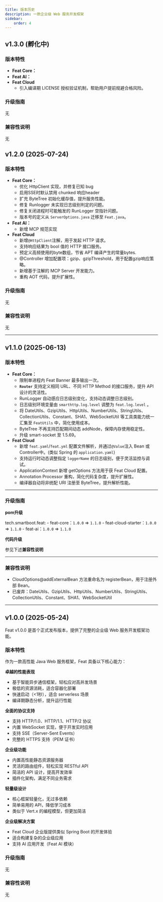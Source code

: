 ```yaml
---
title: 版本历史
description: 一款企业级 Web 服务开发框架
sidebar:
    order: 4
---
```



## v1.3.0 (孵化中)
### 版本特性
- **Feat Core：**
- **Feat AI：**
- **Feat Cloud**
    - 引入编译期 LICENSE 授权验证机制，帮助用户提前规避合格风险。

### 升级指南
无
### 兼容性说明
无

## v1.2.0 (2025-07-24)

### 版本特性
- **Feat Core：**
    - 优化 HttpClient 实现，并修复已知 bug
    - 启用SSE时默认禁用 chunked 响应header
    - 扩充 ByteTree 初始化缓存值，提升服务性能。
    - 修复 Runlogger 未实现日志级别判定的问题。
    - 修复关闭进程时可能触发的 RunLogger 空指针问题。
    - 版本号的定义从 `ServerOptions.java` 迁移至 `Feat.java`。
- **Feat AI：**
    - 新增 MCP 规范实现
- **Feat Cloud**
  - 新增`@HttpClient`注解，用于发起 HTTP 请求。
  - 支持响应结果为 bool 值的 HTTP 接口服务。
  - 预定义高频使用的byte数组，节省 APT 编译产生的常量bytes.
  - @Controller 增加配置项：gzip、gzipThreshold，用于配置gzip响应策略。
  - 新增基于注解的 MCP Server 开发能力。
  - 重构 AOT 代码，提升扩展性。
### 升级指南
无
### 兼容性说明
无

---

## v1.1.0 (2025-06-13)

### 版本特性

- **Feat Core：**
    - 限制单进程内 Feat Banner 最多输出一次。
    - **`Router`** 支持定义相同 URL、不同 HTTP Method 的接口服务，提升 API 设计的灵活性。
    - RunLogger 自动感应日志级别变化，支持动态调整日志级别。
    - 日志级别环境变量由 `smarthttp.log.level` 调整为 `feat.log.level` 。
    - 将 DateUtils、GzipUtils、HttpUtils、NumberUtils、StringUtils、CollectionUtils、Constant、SHA1、WebSocketUtil 等工具类能力统一汇集至 `FeatUtils` 中，简化使用成本。
    - ByteTree 不再支持匹配期间动态 addNode，保障内存使用稳定性。
    - 升级 smart-socket 至 1.5.69。
- **Feat Cloud**
  - 新增 `feat.yaml`/`feat.yml` 配置文件解析，并通过`@Value`注入 Bean 或 Controller中。(类似 Spring 的 `application.yaml`)
  - 支持运行时动态调整指定 `loggerName` 的日志级别，便于灵活监控与调试。
  - ApplicationContext 新增 getOptions 方法用于获 Feat Cloud 配置。
  - Annotation Processor 重构，简化代码复杂度，提升扩展性。
  - 编译器自动将非统配 URI 注册至 ByteTree，提升解析性能。

---

### 升级指南

**pom升级**

tech.smartboot.feat:
    - feat-core：`1.0.0` => `1.1.0`
    - feat-cloud-starter：`1.0.0` => `1.1.0`
    - feat-ai：`1.0.0` => `1.1.0`

**代码升级**

参见下述**兼容性说明**

----
### 兼容性说明
- CloudOptions@addExternalBean 方法重命名为 registerBean，用于注册外部 Bean。
- 已废弃：DateUtils、GzipUtils、HttpUtils、NumberUtils、StringUtils、CollectionUtils、Constant、SHA1、WebSocketUtil

---
## v1.0.0 (2025-05-24)

Feat v1.0.0 是首个正式发布版本，提供了完整的企业级 Web 服务开发框架功能。

### 版本特性
作为一款高性能 Java Web 服务框架，Feat 具备以下核心能力：

**卓越的性能表现**
- 基于智能异步通信框架，轻松应对高并发场景
- 极低的资源消耗，适合容器化部署
- 快速启动（&lt;1秒），适合 serverless 场景
- 编译期静态分析，提升运行性能

**全面的协议支持**

- 支持 HTTP/1.0、HTTP/1.1、HTTP/2 协议
- 内置 WebSocket 实现，便于开发实时应用
- 支持 SSE（Server-Sent Events）
- 完整的 HTTPS 支持（PEM 证书）

**企业级功能**
- 内置高性能静态资源服务器
- 灵活的路由组件，轻松实现 RESTful API
- 简洁的 API 设计，提高开发效率
- 插件化架构，满足不同业务需求

**轻量级设计**
- 核心框架轻量化，无过多依赖
- 简单易用的 API，降低学习成本
- 类似于 Vert.x 的编程模型，但更加简洁

**企业级解决方案**
- Feat Cloud 企业版提供类似 Spring Boot 的开发体验
- 适合构建复杂的企业级应用
- 支持 AI 应用开发（Feat AI 模块）

### 升级指南
无
### 兼容性说明
无